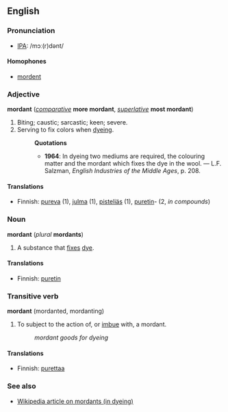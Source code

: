 ==English==
===Pronunciation===
*[[IPA]]: /mɔː(r)dənt/

====Homophones====
*[[mordent]]

===Adjective===
'''mordant''' (''[[comparative]]'' '''more mordant''', ''[[superlative]]'' '''most mordant''')

#Biting; caustic; sarcastic; keen; severe.
#Serving to fix colors when [[dye]]ing.
#:'''Quotations'''
#:*'''1964''': In dyeing two mediums are required, the colouring matter and the mordant which fixes the dye in the wool. &mdash; L.F. Salzman, ''English Industries of the Middle Ages'', p. 208.

====Translations====
*Finnish: [[pureva]] (1), [[julma]] (1), [[pisteliäs]] (1), [[puretin]]- (2, ''in compounds'')
 
===Noun===
'''mordant''' (''plural'' '''mordants''')
#A substance that [[fix]]es [[dye]].

====Translations====
*Finnish: [[puretin]]

===Transitive verb===
'''mordant''' (mordanted, mordanting)
#To subject to the action of, or [[imbue]] with, a mordant.
#:''mordant goods for dyeing''

====Translations====
*Finnish: [[purettaa]]

===See also===
*[[w:mordant|Wikipedia article on mordants (in dyeing)]]